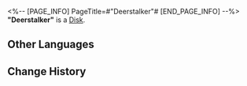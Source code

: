 <%-- [PAGE_INFO]
PageTitle=#"Deerstalker"#
[END_PAGE_INFO] --%>
{{Item Infobox
|id          = 210208
|image       = Item Deerstalker.png
|type        = Disk
|invCategory = Valuables
|rarity      = 3
|effect      = 
|description = A record that can be played on the Express' phonograph. It might be a chance acquisition or a gift from someone else. All sorts of memories surge up when the music plays &mdash; the smiles, encounters, touches, and the excitement of battle. Maybe that is why people still collect records even as society rapidly advances.<br />The current record contains the track "Deerstalker."
}}
{{Description|''A desperate deer will resort to any means to escape.''}}
'''"Deerstalker"''' is a [[Disk]].

==Other Languages==
{{Other Languages
|en   = "Deerstalker"
|zhs  = 《逐鹿》
|zht  = 〈逐鹿〉
|ja   = 『逐鹿』
|ko   = ≪사슴 사냥≫
|es   = La persecución del cérvido
|fr   = « Deerstalker »
|ru   = Deerstalker
|th   = "Deerstalker"
|vi   = "Trục Lộc"
|de   = „Jagd auf den Hirsch“
|id   = "Deerstalker"
|pt   = "Deerstalker"
}}

==Change History==
{{Change History|1.0}}
